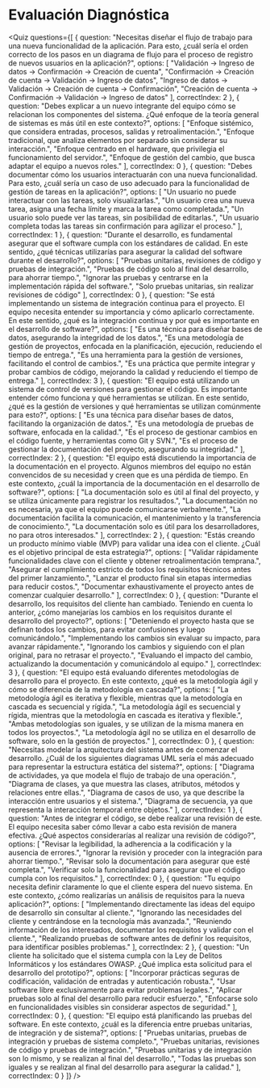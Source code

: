 # Evaluación Diagnóstica

<Quiz questions={[
	{
		question: "Necesitas diseñar el flujo de trabajo para una nueva funcionalidad de la aplicación. Para esto, ¿cuál sería el orden correcto de los pasos en un diagrama de flujo para el proceso de registro de nuevos usuarios en la aplicación?",
		options: [
			"Validación -> Ingreso de datos -> Confirmación -> Creación de cuenta",
			"Confirmación -> Creación de cuenta -> Validación -> Ingreso de datos",
			"Ingreso de datos -> Validación -> Creación de cuenta -> Confirmación",
			"Creación de cuenta -> Confirmación -> Validación -> Ingreso de datos"
		],
		correctIndex: 2
	},
	{
		question: "Debes explicar a un nuevo integrante del equipo cómo se relacionan los componentes del sistema. ¿Qué enfoque de la teoría general de sistemas es más útil en este contexto?",
		options: [
			"Enfoque sistémico, que considera entradas, procesos, salidas y retroalimentación.",
			"Enfoque tradicional, que analiza elementos por separado sin considerar su interacción.",
			"Enfoque centrado en el hardware, que privilegia el funcionamiento del servidor.",
			"Enfoque de gestión del cambio, que busca adaptar el equipo a nuevos roles."
		],
		correctIndex: 0
	},
	{
		question: "Debes documentar cómo los usuarios interactuarán con una nueva funcionalidad. Para esto, ¿cuál sería un caso de uso adecuado para la funcionalidad de gestión de tareas en la aplicación?",
		options: [
			"Un usuario no puede interactuar con las tareas, solo visualizarlas.",
			"Un usuario crea una nueva tarea, asigna una fecha límite y marca la tarea como completada.",
			"Un usuario solo puede ver las tareas, sin posibilidad de editarlas.",
			"Un usuario completa todas las tareas sin confirmación para agilizar el proceso."
		],
		correctIndex: 1
	},
	{
		question: "Durante el desarrollo, es fundamental asegurar que el software cumpla con los estándares de calidad. En este sentido, ¿qué técnicas utilizarías para asegurar la calidad del software durante el desarrollo?",
		options: [
			"Pruebas unitarias, revisiones de código y pruebas de integración.",
			"Pruebas de código solo al final del desarrollo, para ahorrar tiempo.",
			"Ignorar las pruebas y centrarse en la implementación rápida del software.",
			"Solo pruebas unitarias, sin realizar revisiones de código"
		],
		correctIndex: 0
	},
	{
		question: "Se está implementando un sistema de integración continua para el proyecto. El equipo necesita entender su importancia y cómo aplicarlo correctamente. En este sentido, ¿qué es la integración continua y por qué es importante en el desarrollo de software?",
		options: [
			"Es una técnica para diseñar bases de datos, asegurando la integridad de los datos.",
			"Es una metodología de gestión de proyectos, enfocada en la planificación, ejecución, reduciendo el tiempo de entrega.",
			"Es una herramienta para la gestión de versiones, facilitando el control de cambios.",
			"Es una práctica que permite integrar y probar cambios de código, mejorando la calidad y reduciendo el tiempo de entrega."
		],
		correctIndex: 3
	},
	{
		question: "El equipo está utilizando un sistema de control de versiones para gestionar el código. Es importante entender cómo funciona y qué herramientas se utilizan. En este sentido, ¿qué es la gestión de versiones y qué herramientas se utilizan comúnmente para esto?",
		options: [
			"Es una técnica para diseñar bases de datos, facilitando la organización de datos.",
			"Es una metodología de pruebas de software, enfocada en la calidad.",
			"Es el proceso de gestionar cambios en el código fuente, y herramientas como Git y SVN.",
			"Es el proceso de gestionar la documentación del proyecto, asegurando su integridad."
		],
		correctIndex: 2
	},
	{
		question: "El equipo está discutiendo la importancia de la documentación en el proyecto. Algunos miembros del equipo no están convencidos de su necesidad y creen que es una pérdida de tiempo. En este contexto, ¿cuál la importancia de la documentación en el desarrollo de software?",
		options: [
			"La documentación solo es útil al final del proyecto, y se utiliza únicamente para registrar los resultados.",
			"La documentación no es necesaria, ya que el equipo puede comunicarse verbalmente.",
			"La documentación facilita la comunicación, el mantenimiento y la transferencia de conocimiento.",
			"La documentación solo es útil para los desarrolladores, no para otros interesados."
		],
		correctIndex: 2
	},
	{
		question: "Estás creando un producto mínimo viable (MVP) para validar una idea con el cliente. ¿Cuál es el objetivo principal de esta estrategia?",
		options: [
			"Validar rápidamente funcionalidades clave con el cliente y obtener retroalimentación temprana.",
			"Asegurar el cumplimiento estricto de todos los requisitos técnicos antes del primer lanzamiento.",
			"Lanzar el producto final sin etapas intermedias para reducir costos.",
			"Documentar exhaustivamente el proyecto antes de comenzar cualquier desarrollo."
		],
		correctIndex: 0
	},
	{
		question: "Durante el desarrollo, los requisitos del cliente han cambiado. Teniendo en cuenta lo anterior, ¿cómo manejarías los cambios en los requisitos durante el desarrollo del proyecto?",
		options: [
			"Deteniendo el proyecto hasta que se definan todos los cambios, para evitar confusiones y luego comunicándolo.",
			"Implementando los cambios sin evaluar su impacto, para avanzar rápidamente.",
			"Ignorando los cambios y siguiendo con el plan original, para no retrasar el proyecto.",
			"Evaluando el impacto del cambio, actualizando la documentación y comunicándolo al equipo."
		],
		correctIndex: 3
	},
	{
		question: "El equipo está evaluando diferentes metodologías de desarrollo para el proyecto. En este contexto, ¿qué es la metodología ágil y cómo se diferencia de la metodología en cascada?",
		options: [
			"La metodología ágil es iterativa y flexible, mientras que la metodología en cascada es secuencial y rígida.",
			"La metodología ágil es secuencial y rígida, mientras que la metodología en cascada es iterativa y flexible.",
			"Ambas metodologías son iguales, y se utilizan de la misma manera en todos los proyectos.",
			"La metodología ágil no se utiliza en el desarrollo de software, solo en la gestión de proyectos."
		],
		correctIndex: 0
	},
	{
		question: "Necesitas modelar la arquitectura del sistema antes de comenzar el desarrollo. ¿Cuál de los siguientes diagramas UML sería el más adecuado para representar la estructura estática del sistema?",
		options: [
			"Diagrama de actividades, ya que modela el flujo de trabajo de una operación.",
			"Diagrama de clases, ya que muestra las clases, atributos, métodos y relaciones entre ellas.",
			"Diagrama de casos de uso, ya que describe la interacción entre usuarios y el sistema.",
			"Diagrama de secuencia, ya que representa la interacción temporal entre objetos."
		],
		correctIndex: 1
	},
	{
		question: "Antes de integrar el código, se debe realizar una revisión de este. El equipo necesita saber cómo llevar a cabo esta revisión de manera efectiva. ¿Qué aspectos considerarías al realizar una revisión de código?",
		options: [
			"Revisar la legibilidad, la adherencia a la codificación y la ausencia de errores.",
			"Ignorar la revisión y proceder con la integración para ahorrar tiempo.",
			"Revisar solo la documentación para asegurar que esté completa.",
			"Verificar solo la funcionalidad para asegurar que el código cumpla con los requisitos."
		],
		correctIndex: 0
	},
	{
		question: "Tu equipo necesita definir claramente lo que el cliente espera del nuevo sistema. En este contexto, ¿cómo realizarías un análisis de requisitos para la nueva aplicación?",
		options: [
			"Implementando directamente las ideas del equipo de desarrollo sin consultar al cliente.",
			"Ignorando las necesidades del cliente y centrándose en la tecnología más avanzada.",
			"Reuniendo información de los interesados, documentar los requisitos y validar con el cliente.",
			"Realizando pruebas de software antes de definir los requisitos, para identificar posibles problemas."
		],
		correctIndex: 2
	},
	{
		question: "Un cliente ha solicitado que el sistema cumpla con la Ley de Delitos Informáticos y los estándares OWASP. ¿Qué implica esta solicitud para el desarrollo del prototipo?",
		options: [
			"Incorporar prácticas seguras de codificación, validación de entradas y autenticación robusta.",
			"Usar software libre exclusivamente para evitar problemas legales.",
			"Aplicar pruebas solo al final del desarrollo para reducir esfuerzo.",
			"Enfocarse solo en funcionalidades visibles sin considerar aspectos de seguridad."
		],
		correctIndex: 0
	},
	{
		question: "El equipo está planificando las pruebas del software. En este contexto, ¿cuál es la diferencia entre pruebas unitarias, de integración y de sistema?",
		options: [
			"Pruebas unitarias, pruebas de integración y pruebas de sistema completo.",
			"Pruebas unitarias, revisiones de código y pruebas de integración.",
			"Pruebas unitarias y de integración son lo mismo, y se realizan al final del desarrollo.",
			"Todas las pruebas son iguales y se realizan al final del desarrollo para asegurar la calidad."
		],
		correctIndex: 0
	}
]} />